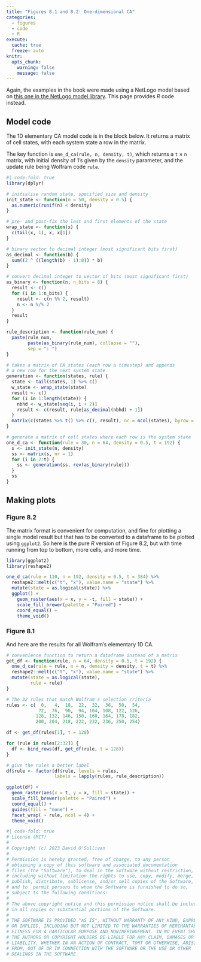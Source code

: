 ```yaml
---
title: "Figures 8.1 and 8.2: One-dimensional CA"
categories: 
  - figures
  - code
  - R
execute: 
  cache: true
  freeze: auto
knitr:
  opts_chunk: 
    warning: false
    message: false
---
```


Again, the examples in the book were made using a NetLogo model based on [this one in the NetLogo model library](http://ccl.northwestern.edu/netlogo/models/CA1DElementary). This page provides _R_ code instead.

## Model code
The 1D elementary CA model code is in the block below. It returns a matrix of cell states, with each system state a row in the matrix.

The key function is `one_d_ca(rule, n, density, t)`, which returns a `t` $\times$ `n` matrix, with initial density of 1's given by the `density` parameter, and the update rule being Wolfram code `rule`.

```r
#| code-fold: true
library(dplyr)

# initialise random state, specified size and density
init_state <- function(n = 50, density = 0.5) {
  as.numeric(runif(n) < density)
}

# pre- and post-fix the last and first elements of the state
wrap_state <- function(x) {
  c(tail(x, 1), x, x[1])
}

# binary vector to decimal integer (most significant bits first)
as_decimal <- function(b) {
  sum((2 ^ ((length(b) - 1):0)) * b)
}

# convert decimal integer to vector of bits (most significant first)
as_binary <- function(n, n_bits = 8) {
  result <- c()
  for (i in 1:n_bits) {
    result <- c(n %% 2, result)
    n <- n %/% 2
  }
  result
}

rule_description <- function(rule_num) {
  paste(rule_num, 
        paste(as_binary(rule_num), collapse = ""), 
        sep = ": ")
}

# takes a matrix of CA states (each row a timestep) and appends
# a new row for the next system state
generation <- function(states, rule) {
  state <- tail(states, 1) %>% c()
  w_state <- wrap_state(state)
  result <- c()
  for (i in 1:length(state)) {
    nbhd <- w_state[seq(i, i + 2)]
    result <- c(result, rule[as_decimal(nbhd) + 1])
  }
  matrix(c(states %>% t() %>% c(), result), nc = ncol(states), byrow = TRUE)
}

# generate a matrix of cell states where each row is the system state
one_d_ca <- function(rule = 30, n = 64, density = 0.5, t = 192) {
  s <- init_state(n, density)
  ss <- matrix(s, nr = 1)
  for (i in 2:t) {
    ss <- generation(ss, rev(as_binary(rule)))
  }
  ss
}
```

## Making plots
### Figure 8.2
The matrix format is convenient for computation, and fine for plotting a single model result but that has to be converted to a dataframe to be plotted using `ggplot2`. So here is the pure _R_ version of Figure 8.2, but with time running from top to bottom, more cells, and more time.

```r
library(ggplot2)
library(reshape2)

one_d_ca(rule = 110, n = 192, density = 0.5, t = 384) %>%
  reshape2::melt(c("t", "x"), value.name = "state") %>%
  mutate(state = as.logical(state)) %>%
  ggplot() +
    geom_raster(aes(x = x, y = -t, fill = state)) + 
    scale_fill_brewer(palette = "Paired") +
    coord_equal() +
    theme_void()
```

### Figure 8.1
And here are the results for all Wolfram's elementary 1D CA.

```r
# convenience function to return a dataframe instead of a matrix
get_df <- function(rule, n = 64, density = 0.5, t = 192) {
  one_d_ca(rule = rule, n = n, density = density, t = t) %>%
  reshape2::melt(c("t", "x"), value.name = "state") %>%
  mutate(state = as.logical(state),
         rule = rule)
}

# The 32 rules that match Wolfram's selection criteria
rules <- c(  0,   4,  18,  22,  32,  36,  50,  54,
            72,  76,  90,  94, 104, 108, 122, 126,
           128, 132, 146, 150, 160, 164, 178, 182,
           200, 204, 218, 222, 232, 236, 250, 254)

df <- get_df(rules[1], t = 128)

for (rule in rules[2:32]) {
  df <- bind_rows(df, get_df(rule, t = 128))
}

# give the rules a better label
df$rule <- factor(df$rule, levels = rules,
                  labels = lapply(rules, rule_description))

ggplot(df) +
  geom_raster(aes(x = t, y = x, fill = state)) + 
  scale_fill_brewer(palette = "Paired") +
  coord_equal() +
  guides(fill = "none") +
  facet_wrap( ~ rule, ncol = 4) +
  theme_void()
```


```r
#| code-fold: true
# License (MIT)
#
# Copyright (c) 2023 David O'Sullivan
#
# Permission is hereby granted, free of charge, to any person
# obtaining a copy of this software and associated documentation
# files (the "Software"), to deal in the Software without restriction,
# including without limitation the rights to use, copy, modify, merge,
# publish, distribute, sublicense, and/or sell copies of the Software,
# and to  permit persons to whom the Software is furnished to do so,
# subject to the following conditions:
#
# The above copyright notice and this permission notice shall be included
# in all copies or substantial portions of the Software.
#
# THE SOFTWARE IS PROVIDED "AS IS", WITHOUT WARRANTY OF ANY KIND, EXPRESS
# OR IMPLIED, INCLUDING BUT NOT LIMITED TO THE WARRANTIES OF MERCHANTABILITY,
# FITNESS FOR A PARTICULAR PURPOSE AND NONINFRINGEMENT. IN NO EVENT SHALL
# THE AUTHORS OR COPYRIGHT HOLDERS BE LIABLE FOR ANY CLAIM, DAMAGES OR OTHER
# LIABILITY, WHETHER IN AN ACTION OF CONTRACT, TORT OR OTHERWISE, ARISING
# FROM, OUT OF OR IN CONNECTION WITH THE SOFTWARE OR THE USE OR OTHER
# DEALINGS IN THE SOFTWARE.
```
